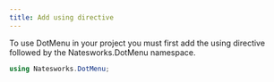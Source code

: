 ```yaml
---
title: Add using directive
---
```


To use DotMenu in your project you must first add the using directive followed by the Natesworks.DotMenu namespace.

```cs
using Natesworks.DotMenu;
```